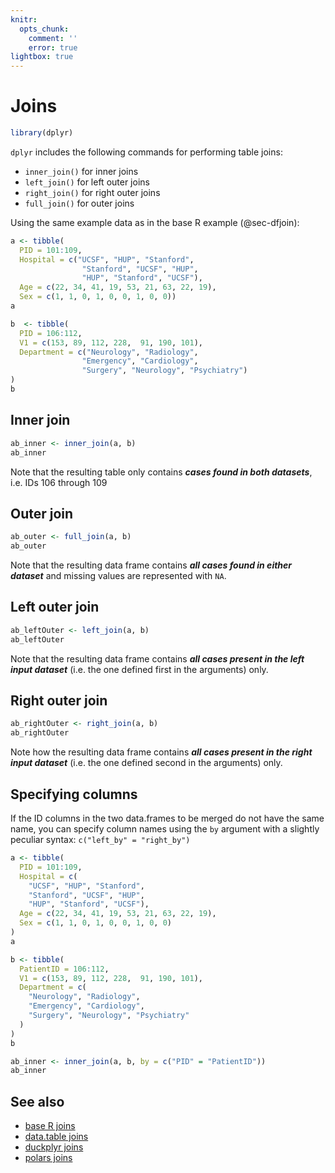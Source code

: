 ```yaml
---
knitr:
  opts_chunk: 
    comment: ''
    error: true
lightbox: true
---
```

# Joins {#sec-dplyrjoin}

```r
library(dplyr)
```

`dplyr` includes the following commands for performing table joins:

- `inner_join()` for inner joins
- `left_join()` for left outer joins
- `right_join()` for right outer joins
- `full_join()` for outer joins

Using the same example data as in the base R example (@sec-dfjoin):

```r
a <- tibble(
  PID = 101:109,
  Hospital = c("UCSF", "HUP", "Stanford",
                "Stanford", "UCSF", "HUP", 
                "HUP", "Stanford", "UCSF"),
  Age = c(22, 34, 41, 19, 53, 21, 63, 22, 19),
  Sex = c(1, 1, 0, 1, 0, 0, 1, 0, 0))
a
```

```r
b  <- tibble(
  PID = 106:112,
  V1 = c(153, 89, 112, 228,  91, 190, 101),
  Department = c("Neurology", "Radiology",
                "Emergency", "Cardiology",
                "Surgery", "Neurology", "Psychiatry")
)
b
```

## Inner join

```r
ab_inner <- inner_join(a, b)
ab_inner
```

Note that the resulting table only contains ***cases found in both datasets***, 
i.e. IDs 106 through 109

## Outer join

```r
ab_outer <- full_join(a, b)
ab_outer
```

Note that the resulting data frame contains 
***all cases found in either dataset*** and missing values are represented with 
`NA`.

## Left outer join

```r
ab_leftOuter <- left_join(a, b)
ab_leftOuter
```

Note that the resulting data frame contains 
***all cases present in the left input dataset*** (i.e. the one defined first 
in the arguments) only. 

## Right outer join

```r
ab_rightOuter <- right_join(a, b)
ab_rightOuter
```

Note how the resulting data frame contains 
***all cases present in the right input dataset*** (i.e. the one defined 
second in the arguments) only.

## Specifying columns 

If the ID columns in the two data.frames to be merged do 
not have the same name, you can specify column names using the `by` argument
with a slightly peculiar syntax: `c("left_by" = "right_by")`

```r
a <- tibble(
  PID = 101:109,
  Hospital = c(
    "UCSF", "HUP", "Stanford",
    "Stanford", "UCSF", "HUP", 
    "HUP", "Stanford", "UCSF"),
  Age = c(22, 34, 41, 19, 53, 21, 63, 22, 19),
  Sex = c(1, 1, 0, 1, 0, 0, 1, 0, 0)
)
a
```

```r
b <- tibble(
  PatientID = 106:112,
  V1 = c(153, 89, 112, 228,  91, 190, 101),
  Department = c(
    "Neurology", "Radiology",
    "Emergency", "Cardiology",
    "Surgery", "Neurology", "Psychiatry"
  )
)
b
```

```r
ab_inner <- inner_join(a, b, by = c("PID" = "PatientID"))
ab_inner
```

## See also

- [base R joins](#sec-dfjoin)
- [data.table joins](#sec-dtjoin)
- [duckplyr joins](#sec-duckdplyrjoin)
- [polars joins](#sec-polarsjoin)
